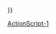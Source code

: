 {{Userbox-level
| level = 1a
| id = [[ActionScript|as]]
| info = 这个用户'''[[:Category:ActionScript-1 使用者|刚开始]]'''使用'''[[:Category:ActionScript 使用者|ActionScript]]'''。
| usercategory = ActionScript-1 使用者
| usercategory2 = 维基程序员
| nocat = {{{nocat|{{#switch:{{NAMESPACE}}|User=|#default=true}}}}}
}}<noinclude>{{Complang|ActionScript|actionscript}}
[[Category:ActionScript-1 使用者| ]]
[[Category:程式用戶框模板|ActionScript-1]]</noinclude>